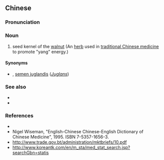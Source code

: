 ==Chinese==
{{zh-forms|type=21}}

===Pronunciation===
{{zh-pron
|m=hútáorén
|c=wu4 tou4 jan4
|cat=n
}}

===Noun===
{{zh-noun}}

# seed kernel of the [[w:walnut|walnut]] (An [[herb]] used in [[traditional Chinese medicine]] to promote "yang" energy.)

====Synonyms====
* {{zh-l|胡桃肉}}, [[semen juglandis]] (''[[Juglans]]'')

===See also===
* {{zh-l|補益藥}}
* {{zh-l|藥材|medicinal materials in traditional Chinese medicine}}

===References===
* {{pedialite|胡桃仁|lang=zh}}
* Nigel Wiseman, "English-Chinese Chinese-English Dictionary of Chinese Medicine", 1995. ISBN 7-5357-1656-3.
* http://www.trade.gov.bt/administration/mktbriefs/10.pdf
* http://www.koreantk.com/en/m_sta/med_stat_search.jsp?searchGbn=statis